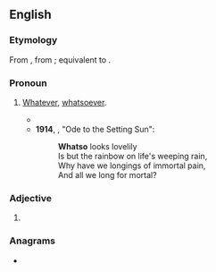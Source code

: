 ==English==

===Etymology===
From {{inh|en|enm|whatso}}, from {{inh|en|ang|hwæt swā}}; equivalent to {{compound|en|what|so}}.

===Pronoun===
{{en-pron}}

# {{lb|en|obsolete}} [[whatever|Whatever]], [[whatsoever]].
#* {{RQ:R. F. Burton Arabian Nights|passage=So she went out to fetch her needful from the Bazar and Alaeddin retired to his chamber and taking the Lamp rubbed it, when forthright appeared to him its Slave and said, "Ask, O my lord, '''whatso''' thou wantest."|supp=1}}
#* '''1914''', {{w|Francis Thompson}}, "Ode to the Setting Sun":
#*: '''Whatso''' looks lovelily<br>Is but the rainbow on life's weeping rain,<br>Why have we longings of immortal pain,<br>And all we long for mortal?

===Adjective===
{{en-adj|-}}

# {{lb|en|obsolete}} {{n-g|Clipping of {{m|en|whatsoever}}.}} {{rfex|en}}

===Anagrams===
* {{anagrams|en|a=ahostw|hot saw|so what}}